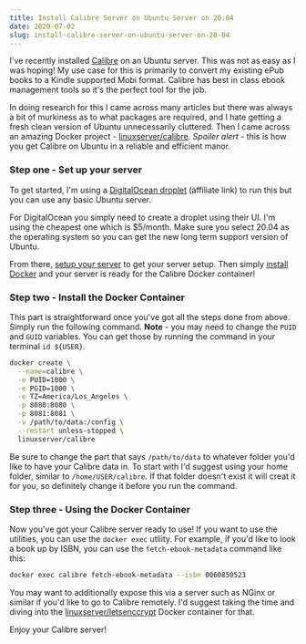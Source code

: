 ```yaml
---
title: Install Calibre Server on Ubuntu Server on 20.04
date: 2020-07-02
slug: install-calibre-server-on-ubuntu-server-on-20-04
---
```


I've recently installed [Calibre](https://calibre-ebook.com/) on an Ubuntu server. This was not as easy as I was hoping! My use case for this is primarily to convert my existing ePub books to a Kindle supported Mobi format. Calibre has best in class ebook management tools so it's the perfect tool for the job.

In doing research for this I came across many articles but there was always a bit of murkiness as to what packages are required, and I hate getting a fresh clean version of Ubuntu unnecessarily cluttered. Then I came across an amazing Docker project - [linuxserver/calibre](https://hub.docker.com/r/linuxserver/calibre). _Spoiler alert_ - this is how you get Calibre on Ubuntu in a reliable and efficient manor.

### Step one - Set up your server

To get started, I'm using a [DigitalOcean droplet](https://m.do.co/c/0d1b8b43610c) (affiliate link) to run this but you can use any basic Ubuntu server.

For DigitalOcean you simply need to create a droplet using their UI. I'm using the cheapest one which is \$5/month. Make sure you select 20.04 as the operating system so you can get the new long term support version of Ubuntu.

From there, [setup your server](https://www.digitalocean.com/community/tutorials/initial-server-setup-with-ubuntu-20-04) to get your server setup. Then simply [install Docker](https://www.digitalocean.com/community/tutorials/how-to-install-and-use-docker-on-ubuntu-20-04) and your server is ready for the Calibre Docker container!

### Step two - Install the Docker Container

This part is straightforward once you've got all the steps done from above. Simply run the following command. **Note** - you may need to change the `PUID` and `GUID` variables. You can get those by running the command in your terminal `id ${USER}`.

```bash
docker create \
  --name=calibre \
  -e PUID=1000 \
  -e PGID=1000 \
  -e TZ=America/Los_Angeles \
  -p 8080:8080 \
  -p 8081:8081 \
  -v /path/to/data:/config \
  --restart unless-stopped \
  linuxserver/calibre

```

Be sure to change the part that says `/path/to/data` to whatever folder you'd like to have your Calibre data in. To start with I'd suggest using your home folder, similar to `/home/USER/calibre`. If that folder doesn't exist it will creat it for you, so definitely change it before you run the command.

### Step three - Using the Docker Container

Now you've got your Calibre server ready to use! If you want to use the utilities, you can use the `docker exec` utliity. For example, if you'd like to look a book up by ISBN, you can use the `fetch-ebook-metadata` command like this:

```bash
docker exec calibre fetch-ebook-metadata --isbn 0060850523
```

You may want to additionally expose this via a server such as NGinx or similar if you'd like to go to Calibre remotely. I'd suggest taking the time and diving into the [linuxserver/letsenccrypt](https://docs.linuxserver.io/images/docker-letsencrypt) Docker container for that.

Enjoy your Calibre server!